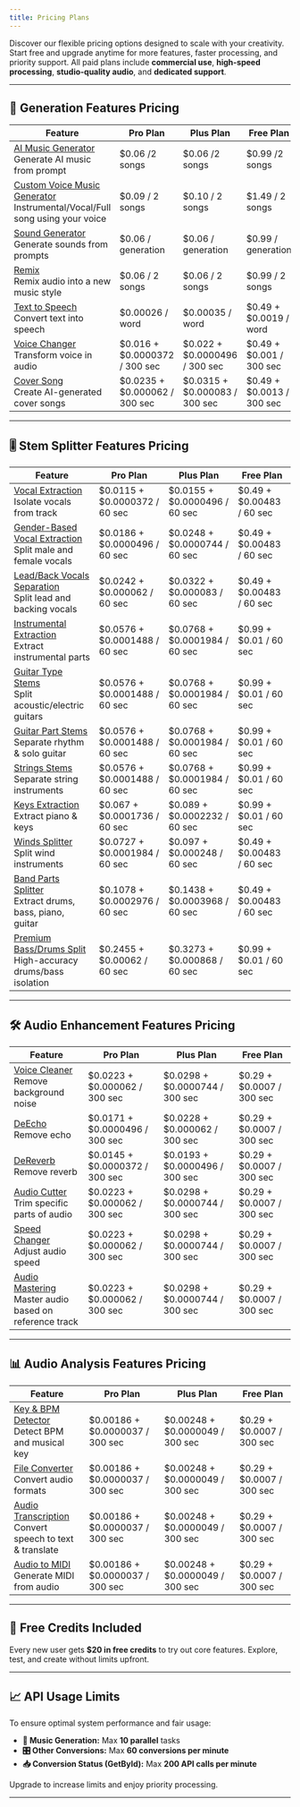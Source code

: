 ```yaml
---
title: Pricing Plans
---
```


Discover our flexible pricing options designed to scale with your creativity. Start free and upgrade anytime for more features, faster processing, and priority support. All paid plans include **commercial use**, **high-speed processing**, **studio-quality audio**, and **dedicated support**.

---

## 🧠 Generation Features Pricing

| Feature | Pro Plan | Plus Plan | Free Plan |
|--------|----------|-----------|-----------|
| [AI Music Generator](/api-documentation/conversions/musicai)<br />Generate AI music from prompt | \$0.06 /2 songs | \$0.06 /2 songs | \$0.99 /2 songs |
| [Custom Voice Music Generator](/api-documentation/conversions/musicai)<br />Instrumental/Vocal/Full song using your voice | \$0.09 / 2 songs | \$0.10 / 2 songs | \$1.49 / 2 songs |
| [Sound Generator](/api-documentation/conversions/soundgenerator)<br />Generate sounds from prompts | \$0.06 / generation | \$0.06 / generation | \$0.99 / generation |
| [Remix](/api-documentation/conversions/remix)<br />Remix audio into a new music style | \$0.06 / 2 songs | \$0.06 / 2 songs | \$0.99 / 2 songs |
| [Text to Speech](/api-documentation/conversions/texttospeech)<br />Convert text into speech | \$0.00026 / word | \$0.00035 / word | \$0.49 + \$0.0019 / word |
| [Voice Changer](/api-documentation/conversions/voicechanger)<br />Transform voice in audio | \$0.016 + \$0.0000372 / 300 sec | \$0.022 + \$0.0000496 / 300 sec | \$0.49 + \$0.001 / 300 sec |
| [Cover Song](/api-documentation/conversions/cover)<br />Create AI-generated cover songs | \$0.0235 + \$0.000062 / 300 sec | \$0.0315 + \$0.000083 / 300 sec | \$0.49 + \$0.0013 / 300 sec |

---

## 🎚️ Stem Splitter Features Pricing

| Feature | Pro Plan | Plus Plan | Free Plan |
|--------|----------|-----------|-----------|
| [Vocal Extraction](/api-documentation/conversions/extraction)<br />Isolate vocals from track | \$0.0115 + \$0.0000372 / 60 sec | \$0.0155 + \$0.0000496 / 60 sec | \$0.49 + \$0.00483 / 60 sec |
| [Gender-Based Vocal Extraction](/api-documentation/conversions/extraction)<br />Split male and female vocals | \$0.0186 + \$0.0000496 / 60 sec | \$0.0248 + \$0.0000744 / 60 sec | \$0.49 + \$0.00483 / 60 sec |
| [Lead/Back Vocals Separation](/api-documentation/conversions/extraction)<br />Split lead and backing vocals | \$0.0242 + \$0.000062 / 60 sec | \$0.0322 + \$0.000083 / 60 sec | \$0.49 + \$0.00483 / 60 sec |
| [Instrumental Extraction](/api-documentation/conversions/extraction)<br />Extract instrumental parts | \$0.0576 + \$0.0001488 / 60 sec | \$0.0768 + \$0.0001984 / 60 sec | \$0.99 + \$0.01 / 60 sec |
| [Guitar Type Stems](/api-documentation/conversions/extraction)<br />Split acoustic/electric guitars | \$0.0576 + \$0.0001488 / 60 sec | \$0.0768 + \$0.0001984 / 60 sec | \$0.99 + \$0.01 / 60 sec |
| [Guitar Part Stems](/api-documentation/conversions/extraction)<br />Separate rhythm & solo guitar | \$0.0576 + \$0.0001488 / 60 sec | \$0.0768 + \$0.0001984 / 60 sec | \$0.99 + \$0.01 / 60 sec |
| [Strings Stems](/api-documentation/conversions/extraction)<br />Separate string instruments | \$0.0576 + \$0.0001488 / 60 sec | \$0.0768 + \$0.0001984 / 60 sec | \$0.99 + \$0.01 / 60 sec |
| [Keys Extraction](/api-documentation/conversions/extraction)<br />Extract piano & keys | \$0.067 + \$0.0001736 / 60 sec | \$0.089 + \$0.0002232 / 60 sec | \$0.99 + \$0.01 / 60 sec |
| [Winds Splitter](/api-documentation/conversions/extraction)<br />Split wind instruments | \$0.0727 + \$0.0001984 / 60 sec | \$0.097 + \$0.000248 / 60 sec | \$0.49 + \$0.00483 / 60 sec |
| [Band Parts Splitter](/api-documentation/conversions/extraction)<br />Extract drums, bass, piano, guitar | \$0.1078 + \$0.0002976 / 60 sec | \$0.1438 + \$0.0003968 / 60 sec | \$0.49 + \$0.00483 / 60 sec |
| [Premium Bass/Drums Split](/api-documentation/conversions/extraction)<br />High-accuracy drums/bass isolation | \$0.2455 + \$0.00062 / 60 sec | \$0.3273 + \$0.000868 / 60 sec | \$0.99 + \$0.01 / 60 sec |

---

## 🛠️ Audio Enhancement Features Pricing

| Feature | Pro Plan | Plus Plan | Free Plan |
|--------|----------|-----------|-----------|
| [Voice Cleaner](/api-documentation/conversions/denoise)<br />Remove background noise | \$0.0223 + \$0.000062 / 300 sec | \$0.0298 + \$0.0000744 / 300 sec | \$0.29 + \$0.0007 / 300 sec |
| [DeEcho](/api-documentation/conversions/deecho)<br />Remove echo | \$0.0171 + \$0.0000496 / 300 sec | \$0.0228 + \$0.000062 / 300 sec | \$0.29 + \$0.0007 / 300 sec |
| [DeReverb](/api-documentation/conversions/dereverb)<br />Remove reverb | \$0.0145 + \$0.0000372 / 300 sec | \$0.0193 + \$0.0000496 / 300 sec | \$0.29 + \$0.0007 / 300 sec |
| [Audio Cutter](/api-documentation/conversions/audiocutter)<br />Trim specific parts of audio | \$0.0223 + \$0.000062 / 300 sec | \$0.0298 + \$0.0000744 / 300 sec | \$0.29 + \$0.0007 / 300 sec |
| [Speed Changer](/api-documentation/conversions/audiospeedchanger)<br />Adjust audio speed | \$0.0223 + \$0.000062 / 300 sec | \$0.0298 + \$0.0000744 / 300 sec | \$0.29 + \$0.0007 / 300 sec |
| [Audio Mastering](/api-documentation/conversions/audiomastering)<br />Master audio based on reference track | \$0.0223 + \$0.000062 / 300 sec | \$0.0298 + \$0.0000744 / 300 sec | \$0.29 + \$0.0007 / 300 sec |

---

## 📊 Audio Analysis Features Pricing

| Feature | Pro Plan | Plus Plan | Free Plan |
|--------|----------|-----------|-----------|
| [Key & BPM Detector](/api-documentation/conversions/extractkeybpm)<br />Detect BPM and musical key | \$0.00186 + \$0.0000037 / 300 sec | \$0.00248 + \$0.0000049 / 300 sec | \$0.29 + \$0.0007 / 300 sec |
| [File Converter](/api-documentation/conversions/fileconvert)<br />Convert audio formats | \$0.00186 + \$0.0000037 / 300 sec | \$0.00248 + \$0.0000049 / 300 sec | \$0.29 + \$0.0007 / 300 sec |
| [Audio Transcription](/api-documentation/conversions/audiotranscription)<br />Convert speech to text & translate | \$0.00186 + \$0.0000037 / 300 sec | \$0.00248 + \$0.0000049 / 300 sec | \$0.29 + \$0.0007 / 300 sec |
| [Audio to MIDI](/api-documentation/conversions/audiotomidi)<br />Generate MIDI from audio | \$0.00186 + \$0.0000037 / 300 sec | \$0.00248 + \$0.0000049 / 300 sec | \$0.29 + \$0.0007 / 300 sec |

--- 

## 🎁 Free Credits Included

Every new user gets **\$20 in free credits** to try out core features. Explore, test, and create without limits upfront.

---

## 📈 API Usage Limits

To ensure optimal system performance and fair usage:

- **🎼 Music Generation:** Max **10 parallel** tasks
- **🎛️ Other Conversions:** Max **60 conversions per minute**
- **📥 Conversion Status (GetById):** Max **200 API calls per minute**

Upgrade to increase limits and enjoy priority processing.

---

